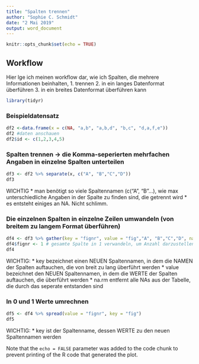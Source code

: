 ---
title: "Spalten trennen"
author: "Sophie C. Schmidt"
date: "2 Mai 2019"
output: word_document
---

```{r setup, include=FALSE}
knitr::opts_chunk$set(echo = TRUE)
```

## Workflow
Hier lge ich meinen workflow dar, wie ich Spalten, die mehrere Informationen beinhalten, 
1. trennen
2. in ein langes Datenformat überführen
3. in ein breites Datenformat überführen
kann


```{r cars}
library(tidyr)
```

### Beispieldatensatz

```{r df, echo=FALSE}
df2 <-data.frame(x = c(NA, "a,b", "a,b,d", "b,c", "d,a,f,e"))
df2 #daten anschauen
df2$id <- c(1,2,3,4,5)
```

###  Spalten trennen -> die Komma-seperierten mehrfachen Angaben in einzelne Spalten unterteilen

```{r seperate df, echo=FALSE}
df3 <- df2 %>% separate(x, c("A", "B","C","D"))
df3
```

WICHTIG
* man benötigt so viele Spaltennamen (c("A", "B"...), wie max unterschiedliche Angaben in der Spalte zu finden sind, die getrennt wird
* es entsteht einiges an NA. Nicht schlimm.


### Die einzelnen Spalten in einzelne Zeilen umwandeln (von breitem zu langem Format überführen)

```{r gather df, echo=FALSE}
df4 <- df3 %>% gather(key = "fignr", value = "fig","A", "B","C","D", na.rm = TRUE)
df4$fignr <- 1 # gesamte Spalte in 1 verwandeln, um Anzahl darzustellen 
df4
```

WICHTIG: 
* key bezeichnet einen NEUEN Spaltennamen, in dem die NAMEN der Spalten auftauchen, die von breit zu lang überführt werden
* value bezeichnet den NEUEN Spaltennamen, in dem die WERTE der Spalten auftauchen, die überführt werden
* na.rm entfernt alle NAs aus der Tabelle, die durch das seperate entstanden sind

### In 0 und 1 Werte umrechnen

```{r spread df, echo=FALSE}
df5 <- df4 %>% spread(value = "fignr", key = "fig")
df5
```

WICHTIG:
* key ist der Spaltenname, dessen WERTE zu den neuen Spaltennamen werden



Note that the `echo = FALSE` parameter was added to the code chunk to prevent printing of the R code that generated the plot.
